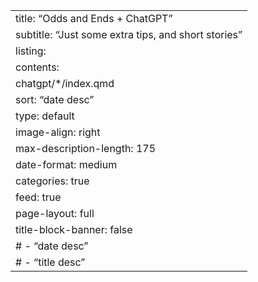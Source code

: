 ---
title: "Odds and Ends + ChatGPT"
subtitle: "Just some extra tips, and short stories"
listing:
  contents: 
    chatgpt/*/index.qmd
  sort: "date desc"
  type: default
  image-align: right
  max-description-length: 175
  date-format: medium
  categories: true
  feed: true  
page-layout: full
title-block-banner: false
#    - "date desc"
#    - "title desc"
---